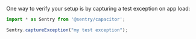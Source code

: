 One way to verify your setup is by capturing a test exception on app load:


```javascript
import * as Sentry from '@sentry/capacitor';

Sentry.captureException("my test exception");
```
